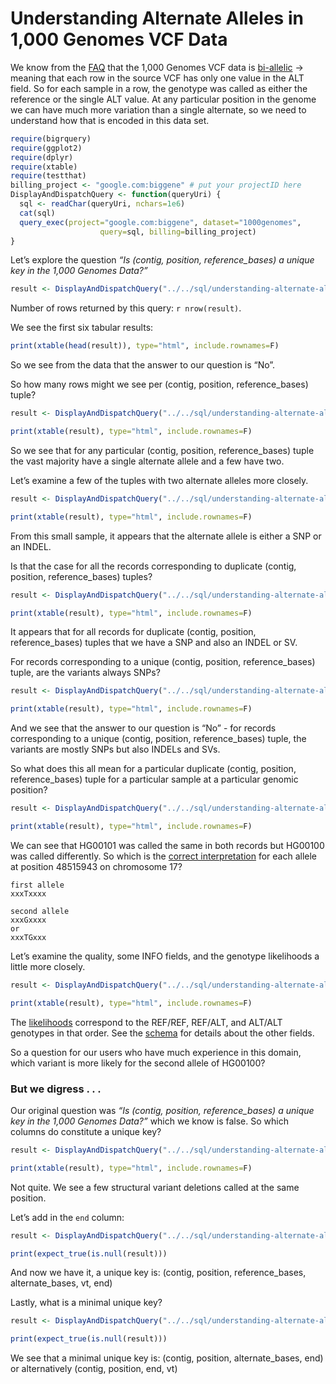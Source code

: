 <!-- R Markdown Documentation, DO NOT EDIT THE PLAIN MARKDOWN VERSION OF THIS FILE -->

<!-- Copyright 2014 Google Inc. All rights reserved. -->

<!-- Licensed under the Apache License, Version 2.0 (the "License"); -->
<!-- you may not use this file except in compliance with the License. -->
<!-- You may obtain a copy of the License at -->

<!--     http://www.apache.org/licenses/LICENSE-2.0 -->

<!-- Unless required by applicable law or agreed to in writing, software -->
<!-- distributed under the License is distributed on an "AS IS" BASIS, -->
<!-- WITHOUT WARRANTIES OR CONDITIONS OF ANY KIND, either express or implied. -->
<!-- See the License for the specific language governing permissions and -->
<!-- limitations under the License. -->

Understanding Alternate Alleles in 1,000 Genomes VCF Data
========================================================

We know from the [FAQ](http://www.1000genomes.org/faq/are-all-genotype-calls-current-release-vcf-files-bi-allelic) that the 1,000 Genomes VCF data is [bi-allelic](http://www.1000genomes.org/faq/are-all-genotype-calls-current-release-vcf-files-bi-allelic) → meaning that each row in the source VCF has only one value in the ALT field.  So for each sample in a row, the genotype was called as either the reference or the single ALT value.  At any particular position in the genome we can have much more variation than a single alternate, so we need to understand how that is encoded in this data set.

```r
require(bigrquery)
require(ggplot2)
require(dplyr)
require(xtable)
require(testthat)
billing_project <- "google.com:biggene" # put your projectID here
DisplayAndDispatchQuery <- function(queryUri) {
  sql <- readChar(queryUri, nchars=1e6)
  cat(sql)
  query_exec(project="google.com:biggene", dataset="1000genomes",
                    query=sql, billing=billing_project)  
}
```

Let’s explore the question _“Is (contig, position, reference_bases) a unique key in the 1,000 Genomes Data?”_

```r
result <- DisplayAndDispatchQuery("../../sql/understanding-alternate-alleles/chrom-pos-ref-dups.sql")
```
Number of rows returned by this query: `r nrow(result)`.

We see the first six tabular results:
```r
print(xtable(head(result)), type="html", include.rownames=F)
```
So we see from the data that the answer to our question is “No”.  

So how many rows might we see per (contig, position, reference_bases) tuple?
```r
result <- DisplayAndDispatchQuery("../../sql/understanding-alternate-alleles/count-chrom-pos-ref.sql")
```
```r
print(xtable(result), type="html", include.rownames=F)
```
So we see that for any particular (contig, position, reference_bases) tuple the vast majority have a single alternate allele and a few have two.

Let’s examine a few of the tuples with two alternate alleles more closely.
```r
result <- DisplayAndDispatchQuery("../../sql/understanding-alternate-alleles/three-chrom-pos-ref-dups.sql")
```
```r
print(xtable(result), type="html", include.rownames=F)
```
From this small sample, it appears that the alternate allele is either a SNP or an INDEL.  

Is that the case for all the records corresponding to duplicate (contig, position, reference_bases) tuples?  
```r
result <- DisplayAndDispatchQuery("../../sql/understanding-alternate-alleles/count-by-var-type-chrom-pos-ref-dups.sql")
```
```r
print(xtable(result), type="html", include.rownames=F)
```
It appears that for all records for duplicate (contig, position, reference_bases) tuples that we have a SNP and also an INDEL or SV.  

For records corresponding to a unique (contig, position, reference_bases) tuple, are the variants always SNPs?
```r
result <- DisplayAndDispatchQuery("../../sql/understanding-alternate-alleles/count-by-var-type-chrom-pos-ref-singles.sql")
```
```r
print(xtable(result), type="html", include.rownames=F)
```
And we see that the answer to our question is “No” - for records corresponding to a unique (contig, position, reference_bases) tuple, the variants are mostly SNPs but also INDELs and SVs.

So what does this all mean for a particular duplicate (contig, position, reference_bases) tuple for a particular sample at a particular genomic position?
```r
result <- DisplayAndDispatchQuery("../../sql/understanding-alternate-alleles/sample-chrom-pos-ref-dups.sql")
```
```r
print(xtable(result), type="html", include.rownames=F)
```
We can see that HG00101 was called the same in both records but HG00100 was called differently.  So which is the [correct interpretation](http://vcftools.sourceforge.net/VCF-poster.pdf) for each allele at position 48515943 on chromosome 17?
```
first allele
xxxTxxxx

second allele
xxxGxxxx
or
xxxTGxxx
```
Let’s examine the quality, some INFO fields, and the genotype likelihoods a little more closely.
```r
result <- DisplayAndDispatchQuery("../../sql/understanding-alternate-alleles/sample-likelihood.sql")
```
```r
print(xtable(result), type="html", include.rownames=F)
```
The [likelihoods](http://faculty.washington.edu/browning/beagle/intro-to-vcf.html) correspond to the REF/REF, REF/ALT, and ALT/ALT genotypes in that order.  See the [schema](https://bigquery.cloud.google.com/table/google.com:biggene:1000genomes.variants1kG?pli=1) for details about the other fields.

So a question for our users who have much experience in this domain, which variant is more likely for the second allele of HG00100?

### But we digress . . . 

Our original question was _“Is (contig, position, reference_bases) a unique key in the 1,000 Genomes Data?”_ which we know is false.  So which columns do constitute a unique key?

```r
result <- DisplayAndDispatchQuery("../../sql/understanding-alternate-alleles/not-quite-unique-key.sql")
```

```r
print(xtable(result), type="html", include.rownames=F)
```
Not quite.  We see a few structural variant deletions called at the same position.

Let's add in the `end` column:
```r
result <- DisplayAndDispatchQuery("../../sql/understanding-alternate-alleles/unique-key.sql")
```

```r
print(expect_true(is.null(result)))
```

And now we have it, a unique key is: (contig, position, reference_bases, alternate_bases, vt, end)

Lastly, what is a minimal unique key?
```r
result <- DisplayAndDispatchQuery("../../sql/understanding-alternate-alleles/minimal-unique-key.sql")
```

```r
print(expect_true(is.null(result)))
```

We see that a minimal unique key is: (contig, position, alternate_bases, end) or alternatively (contig, position, end, vt)
